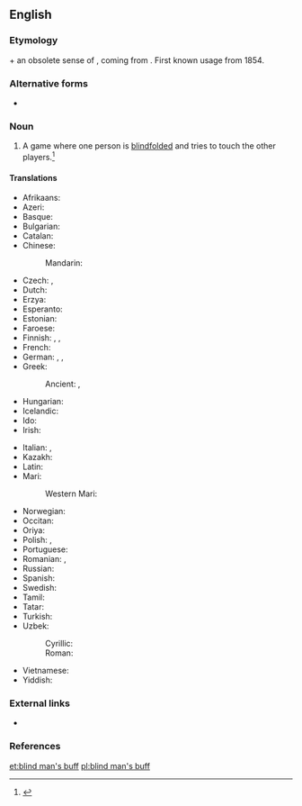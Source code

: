 ==English==
{{wikipedia}}

===Etymology===
{{m|en|[[blind]] [[man]]'s}} + an obsolete sense of {{m|en|buff}}, coming from {{etyl|fro|en}} {{m|fro|buffe||blow}}. First known usage from 1854.

===Alternative forms===
* {{qualifier|US}} {{l|en|blind man's bluff}}

===Noun===
{{en-noun|-}}

# {{label|en|British|games}} A game where one person is [[blindfolded]] and tries to touch the other players.<ref>{{R:BBS}}</ref>

====Translations====
{{trans-top|game where someone is blindfolded and tries to touch the others}}
* Afrikaans: {{t|af|blindemol}}
* Azeri: {{t|az|gözbağlıca}}
* Basque: {{t|eu|itsumando}}
* Bulgarian: {{t|bg|сляпа баба|f|sc=Cyrl}}
* Catalan: {{t|ca|gallina cega|f}}
* Chinese:
*: Mandarin: {{t+|cmn|躲猫猫|tr=duǒ māo māo}}
* Czech: {{t|cs|slepá bába|f}}, {{t+|cs|hra na slepou bábu|f}}
* Dutch: {{t|nl|blindemannetje|n}}
* Erzya: {{t|myv|кончкэть}}
* Esperanto: {{t|eo|blindludo}}
* Estonian: {{t|et|pimesikk}}
* Faroese: {{t|fo|blindabukkur|m}}
* Finnish: {{t|fi|sokkoleikki}}, {{t|fi|sokko}}, {{t|fi|sokkosillaolo}}
* French: {{t+|fr|colin-maillard|m}}
* German: {{t+|de|Blindekuh|f}}, {{t|de|Blindekuhspiel|n}}, {{t|de|Blinde Kuh|f}}
* Greek: {{t+|el|τυφλόμυγα|f}}
*: Ancient: {{t|grc|χαλκή μυῖα|f}}, {{t|grc|χαλκῆ μυῖα|f}}
* Hungarian: {{t|hu|szembekötősdi}}
* Icelandic: {{t|is|skollaleikur|m}}
* Ido: {{t+|io|blindoludo}}
* Irish: {{t|ga|cluiche púicín|m}}
{{trans-mid}}
* Italian: {{t|it|mosca cieca|f}}, {{t+|it|moscacieca|f}}
* Kazakh: {{t|kk|соқыртеке|sc=Cyrl}}
* Latin: {{t|la|myinda|f}}
* Mari:
*: Western Mari: {{t|mrj|пӹрӓ}}
* Norwegian: {{t|no|blindebukk|m}}
* Occitan: {{t+|oc|catòrba|f}}
* Oriya: {{t|or|ଅନ୍ଧପୁଟୁଳି|sc=Orya}}
* Polish: {{t+|pl|ciuciubabka|f}}, {{t+|pl|ślepa babka|f}}
* Portuguese: {{t|pt|cabra-cega|f}}
* Romanian: {{t|ro|baba oarba|f}}, {{t+|ro|baba-oarba|f}}
* Russian: {{t+|ru|жму́рки|f-p}}
* Spanish: {{t+|es|gallina ciega|f}}
* Swedish: {{t|sv|blindbock|c}}
* Tamil: {{t|ta|கண்கட்டிப் பிடித்தல்|sc=Taml}}
* Tatar: {{t|tt|gör-gör}}
* Turkish: {{t+|tr|körebe}}
* Uzbek:
*: Cyrillic: {{t|uz|кўз боғлаш|sc=Cyrl}}
*: Roman: {{t|uz|koʻz bogʻlash}}
* Vietnamese: {{t|vi|trò chơi bịt mắt}}
* Yiddish: {{t|yi|שלעפע באבע}}
{{trans-bottom}}

===External links===
* {{pedialite|Blind man's bluff (game)}}

===References===
<references/>

[[et:blind man's buff]]
[[pl:blind man's buff]]